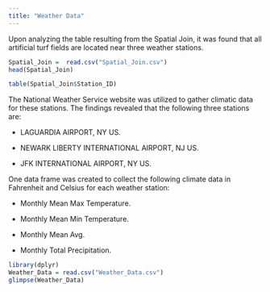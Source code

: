 ```yaml
---
title: "Weather Data"
---
```


Upon analyzing the table resulting from the Spatial Join, it was found that all artificial turf fields are located near three weather stations.

```r
Spatial_Join =  read.csv("Spatial_Join.csv")
head(Spatial_Join)
```

```r
table(Spatial_Join$Station_ID)
```

The National Weather Service website was utilized to gather climatic data for these stations. The findings revealed that the following three stations are:

-   LAGUARDIA AIRPORT, NY US.

-   NEWARK LIBERTY INTERNATIONAL AIRPORT, NJ US.

-   JFK INTERNATIONAL AIRPORT, NY US.

One data frame was created to collect the following climate data in Fahrenheit and Celsius for each weather station:

-   Monthly Mean Max Temperature.

-   Monthly Mean Min Temperature.

-   Monthly Mean Avg.

-   Monthly Total Precipitation.

```r
library(dplyr)
Weather_Data = read.csv("Weather_Data.csv")
glimpse(Weather_Data)

```
